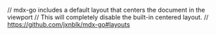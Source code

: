 // mdx-go includes a default layout that centers the document in the viewport
// This will completely disable the built-in centered layout.
// https://github.com/jxnblk/mdx-go#layouts

<Head>
  <title>Pedro Duarte. Front end developer</title>
  <meta name="description" content="Front end developer 👊 Based in London" />
  <meta
    name="twitter:description"
    content="Front end developer 👊 Based in London"
  />
  <meta name="twitter:card" content="summary" />
  <meta name="twitter:site" content="@peduarte" />
  <meta name="twitter:title" content="Pedro Duarte" />
  <link rel="icon" type="image/png" href="./static/favicon.png" />
</Head>

<Readme />
<GA />
